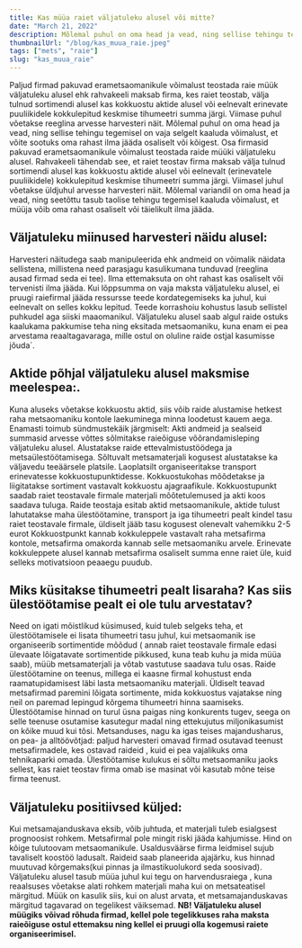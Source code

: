 ```yaml
---
title: Kas müüa raiet väljatuleku alusel või mitte?
date: "March 21, 2022"
description: Mõlemal puhul on oma head ja vead, ning sellise tehingu tegemisel on vaja selgelt kaaluda võimalust, et võite sootuks oma rahast ilma jääda osaliselt või kõigest.
thumbnailUrl: "/blog/kas_muua_raie.jpeg"
tags: ["mets", "raie"]
slug: "kas_muua_raie"
---
```


Paljud firmad pakuvad erametsaomanikule võimalust teostada raie müük väljatuleku alusel ehk rahvakeeli maksab firma, kes raiet teostab, välja tulnud sortimendi alusel kas kokkuostu aktide alusel või eelnevalt erinevate puuliikidele kokkulepitud keskmise tihumeetri summa järgi. Viimase puhul võetakse reeglina arvesse harvesteri näit. Mõlemal puhul on oma head ja vead, ning sellise tehingu tegemisel on vaja selgelt kaaluda võimalust, et võite sootuks oma rahast ilma jääda osaliselt või kõigest. Osa firmasid pakuvad erametsaomanikule võimalust teostada raide müüki väljatuleku alusel. Rahvakeeli tähendab see, et raiet teostav firma maksab välja tulnud sortimendi alusel kas kokkuostu aktide alusel või eelnevalt (erinevatele puuliikidele) kokkulepitud keskmise tihumeetri summa järgi. Viimasel juhul võetakse üldjuhul arvesse harvesteri näit. Mõlemal variandil on oma head ja vead, ning seetõttu tasub taolise tehingu tegemisel kaaluda võimalust, et müüja võib oma rahast osaliselt või täielikult ilma jääda.

## Väljatuleku miinused harvesteri näidu alusel:

Harvesteri näitudega saab manipuleerida ehk andmeid on võimalik näidata sellistena, millistena need parasjagu kasulikumana tunduvad (reeglina ausad firmad seda ei tee). Ilma ettemaksuta on oht rahast kas osaliselt või tervenisti ilma jääda. Kui lõppsumma on vaja maksta väljatuleku alusel, ei pruugi raiefirmal jääda ressursse teede kordategemiseks ka juhul, kui eelnevalt on selles kokku lepitud. Teede korrashoiu kohustus lasub sellistel puhkudel aga siiski maaomanikul. Väljatuleku alusel saab algul raide ostuks kaalukama pakkumise teha ning eksitada metsaomaniku, kuna enam ei pea arvestama reaaltagavaraga, mille ostul on oluline raide ostjal kasumisse jõuda´.

## Aktide põhjal väljatuleku alusel maksmise meelespea:.

Kuna aluseks võetakse kokkuostu aktid, siis võib raide alustamise hetkest raha metsaomaniku kontole laekuminega minna loodetust kauem aega. Enamasti toimub sündmustekäik järgmiselt: Akti andmeid ja sealseid summasid arvesse võttes sõlmitakse raieõiguse võõrandamisleping väljatuleku alusel. Alustatakse raide ettevalmistustöödega ja metsaülestöötamisega. Sõltuvalt metsamaterjali kogusest alustatakse ka väljavedu teeäärsele platsile. Laoplatsilt organiseeritakse transport erinevatesse kokkuostupunktidesse. Kokkuostukohas mõõdetakse ja liigitatakse sortiment vastavalt kokkuostu ajagraafikule. Kokkuostupunkt saadab raiet teostavale firmale materjali mõõtetulemused ja akti koos saadava tuluga. Raide teostaja esitab aktid metsaomanikule, aktide tulust lahutatakse maha ülestöötamine, transport ja iga tihumeetri pealt kindel tasu raiet teostavale firmale, üldiselt jääb tasu kogusest olenevalt vahemikku 2-5 eurot Kokkuostpunkt kannab kokkuleppele vastavalt raha metsafirma kontole, metsafirma omakorda kannab selle metsaomaniku arvele. Erinevate kokkuleppete alusel kannab metsafirma osaliselt summa enne raiet üle, kuid selleks motivatsioon peaaegu puudub.

## Miks küsitakse tihumeetri pealt lisaraha? Kas siis ülestöötamise pealt ei ole tulu arvestatav?

Need on igati mõistlikud küsimused, kuid tuleb selgeks teha, et ülestöötamisele ei lisata tihumeetri tasu juhul, kui metsaomanik ise organiseerib sortimentide mõõdud ( annab raiet teostavale firmale edasi ülevaate lõigatavate sortimentide pikkused, kuna teab kuhu ja mida müüa saab), müüb metsamaterjali ja võtab vastutuse saadava tulu osas. Raide ülestöötamine on teenus, millega ei kaasne firmal kohustust enda raamatupidamisest läbi lasta metsaomaniku materjali. Üldiselt teavad metsafirmad paremini lõigata sortimente, mida kokkuostus vajatakse ning neil on paremad lepingud kõrgema tihumeetri hinna saamiseks. Ülestöötamise hinnad on turul üsna paigas ning konkurents tugev, seega on selle teenuse osutamise kasutegur madal ning ettekujutus miljonikasumist on kõike muud kui tõsi. Metsanduses, nagu ka igas teises majandusharus, on pea- ja alltöövõtjad: paljud harvesteri omavad firmad osutavad teenust metsafirmadele, kes ostavad raideid , kuid ei pea vajalikuks oma tehnikaparki omada. Ülestöötamise kulukus ei sõltu metsaomaniku jaoks sellest, kas raiet teostav firma omab ise masinat või kasutab mõne teise firma teenust.

## Väljatuleku positiivsed küljed:

Kui metsamajanduskava eksib, võib juhtuda, et materjali tuleb esialgsest prognoosist rohkem. Metsafirmal pole mingit riski jääda kahjumisse. Hind on kõige tulutoovam metsaomanikule. Usaldusväärse firma leidmisel sujub tavaliselt koostöö ladusalt. Raideid saab planeerida ajajärku, kus hinnad muutuvad kõrgemaks(kui pinnas ja ilmastikuolukord seda soosivad). Väljatuleku alusel tasub müüa juhul kui tegu on harvendusraiega , kuna reaalsuses võetakse alati rohkem materjali maha kui on metsateatisel märgitud. Müük on kasulik siis, kui on alust arvata, et metsamajanduskavas märgitud tagavarad on tegelikest väiksemad. **NB! Väljatuleku alusel müügiks võivad rõhuda firmad, kellel pole tegelikkuses raha maksta raieõiguse ostul ettemaksu ning kellel ei pruugi olla kogemusi raiete organiseerimisel.**
